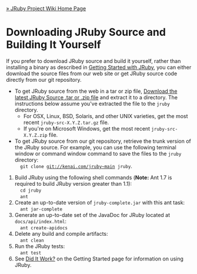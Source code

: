[[Home|&raquo; JRuby Project Wiki Home Page]]
=Downloading JRuby Source and Building It Yourself=
If you prefer to download JRuby source and build it yourself, rather than installing a binary as described in [[GettingStarted|Getting Started with JRuby]], you can either download the source files from our web site or get JRuby source code directly from our git repository. 

* To get JRuby source from the web in a tar or zip file, [http://jruby.org/download Download the latest JRuby Source .tar or .zip file] and extract it to a directory.  The instructions below assume you've extracted the file to the <tt>jruby</tt> directory. 
** For OSX, Linux, BSD, Solaris, and other UNIX varieties, get the most recent <tt>jruby-src-X.Y.Z.tar.gz</tt> file.
** If you're on Microsoft Windows, get the most recent <tt>jruby-src-X.Y.Z.zip</tt> file.
* To get JRuby source from our git repository, retrieve the trunk version of the JRuby source. For example, you can use the following terminal window or command window command to save the files to the <tt>jruby</tt> directory:<br/><tt> &nbsp; git clone git://kenai.com/jruby~main jruby</tt>.
# Build JRuby using the following shell commands ('''Note:''' Ant 1.7 is required to build JRuby version greater than 1.1):<br/><tt> &nbsp; cd jruby <br/> &nbsp; ant</tt>
# Create an up-to-date version of <tt>jruby-complete.jar</tt> with this ant task: <br/><tt> &nbsp; ant jar-complete</tt>
# Generate an up-to-date set of the JavaDoc for JRuby located at <tt>docs/api/index.html</tt>:<br/><tt> &nbsp; ant create-apidocs</tt>
# Delete any build and compile artifacts:<br/><tt> &nbsp; ant clean</tt>
# Run the JRuby tests:<br/><tt> &nbsp; ant test</tt>
# See [[GettingStarted#Did_It_Work|Did It Work?]] on the Getting Started page for information on using JRuby.